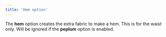 ```yaml
---
title: 'Hem option'
---
```


The **hem** option creates the extra fabric to make a hem. This is for the
waist only. Will be ignored if the **peplum** option is enabled.
